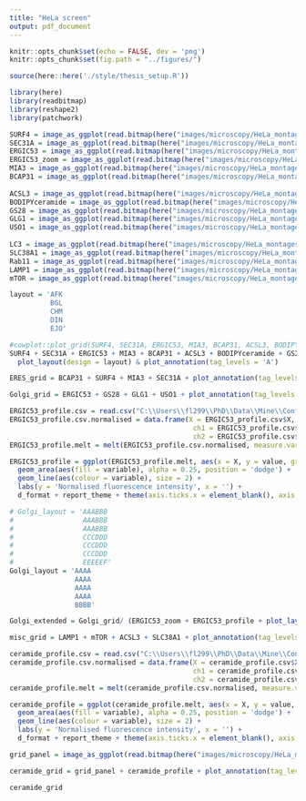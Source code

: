 ```yaml
---
title: "HeLa screen"
output: pdf_document
---
```


```r
knitr::opts_chunk$set(echo = FALSE, dev = 'png')
knitr::opts_chunk$set(fig.path = "../figures/")

source(here::here('./style/thesis_setup.R'))

library(here)
library(readbitmap)
library(reshape2)
library(patchwork)
```

```r
SURF4 = image_as_ggplot(read.bitmap(here("images/microscopy/HeLa_montages/SURF4_grid.png")))
SEC31A = image_as_ggplot(read.bitmap(here("images/microscopy/HeLa_montages/SEC31A_grid.png")))
ERGIC53 = image_as_ggplot(read.bitmap(here("images/microscopy/HeLa_montages/ERGIC53_grid.png")))
ERGIC53_zoom = image_as_ggplot(read.bitmap(here("images/microscopy/HeLa_montages/ERGIC53_zoom.png")))
MIA3 = image_as_ggplot(read.bitmap(here("images/microscopy/HeLa_montages/MIA3_grid.png")))
BCAP31 = image_as_ggplot(read.bitmap(here("images/microscopy/HeLa_montages/BCAP31_grid.png")))
  
ACSL3 = image_as_ggplot(read.bitmap(here("images/microscopy/HeLa_montages/ACSL3_grid.png")))
BODIPYceramide = image_as_ggplot(read.bitmap(here("images/microscopy/HeLa_montages/C5-ceramide_grid.png")))
GS28 = image_as_ggplot(read.bitmap(here("images/microscopy/HeLa_montages/GS28_grid.png")))
GLG1 = image_as_ggplot(read.bitmap(here("images/microscopy/HeLa_montages/GLG1_grid.png")))
USO1 = image_as_ggplot(read.bitmap(here("images/microscopy/HeLa_montages/USO1_grid.png")))
  
LC3 = image_as_ggplot(read.bitmap(here("images/microscopy/HeLa_montages/LC3_grid.png")))
SLC38A1 = image_as_ggplot(read.bitmap(here("images/microscopy/HeLa_montages/SLC38A1_grid.png")))
Rab11 = image_as_ggplot(read.bitmap(here("images/microscopy/HeLa_montages/RAB11_grid.png")))
LAMP1 = image_as_ggplot(read.bitmap(here("images/microscopy/HeLa_montages/LAMP1_grid.png")))
mTOR = image_as_ggplot(read.bitmap(here("images/microscopy/HeLa_montages/mTOR_grid.png")))

```


```r
layout = 'AFK
          BGL
          CHM
          DIN
          EJO'

#cowplot::plot_grid(SURF4, SEC31A, ERGIC53, MIA3, BCAP31, ACSL3, BODIPYceramide, GS28, GLG1, USO1, LC3, SLC38A1, Rab11, LAMP1, mTOR, ncol = 3, nrow = 5, labels = 'AUTO', byrow = FALSE)
SURF4 + SEC31A + ERGIC53 + MIA3 + BCAP31 + ACSL3 + BODIPYceramide + GS28 + GLG1 + USO1 + LC3 + SLC38A1 + Rab11 + LAMP1 + mTOR +
  plot_layout(design = layout) & plot_annotation(tag_levels = 'A')
```

```r
ERES_grid = BCAP31 + SURF4 + MIA3 + SEC31A + plot_annotation(tag_levels = 'A') + plot_layout(nrow = 2)
```

```r
Golgi_grid = ERGIC53 + GS28 + GLG1 + USO1 + plot_annotation(tag_levels = 'A') + plot_layout(nrow = 2)
```

```r
ERGIC53_profile.csv = read.csv("C:\\Users\\fl299\\PhD\\Data\\Mine\\Confocal\\HeLa14_ERGIC53_TIFs\\intensity_profiles\\WT3_zoom.tif_profile.csv")
ERGIC53_profile.csv.normalised = data.frame(X = ERGIC53_profile.csv$X,
                                             ch1 = ERGIC53_profile.csv$Value_ch1/max(ERGIC53_profile.csv$Value_ch1),
                                             ch2 = ERGIC53_profile.csv$Value_ch2/max(ERGIC53_profile.csv$Value_ch2))
ERGIC53_profile.melt = melt(ERGIC53_profile.csv.normalised, measure.vars = c('ch1', 'ch2'))

ERGIC53_profile = ggplot(ERGIC53_profile.melt, aes(x = X, y = value, group = variable)) + 
  geom_area(aes(fill = variable), alpha = 0.25, position = 'dodge') +
  geom_line(aes(colour = variable), size = 2) +
  labs(y = 'Normalised fluorescence intensity', x = '') +
  d_format + report_theme + theme(axis.ticks.x = element_blank(), axis.text.x = element_blank())
```

```r
# Golgi_layout = 'AAABBB
#                 AAABBB
#                 AAABBB
#                 CCCDDD
#                 CCCDDD
#                 CCCDDD
#                 EEEEEF'
Golgi_layout = 'AAAA
                AAAA
                AAAA
                AAAA
                BBBB'

Golgi_extended = Golgi_grid/ (ERGIC53_zoom + ERGIC53_profile + plot_layout(design = 'AAAB')) + plot_annotation(tag_levels = 'A') + plot_layout(design = Golgi_layout)

```

```r
misc_grid = LAMP1 + mTOR + ACSL3 + SLC38A1 + plot_annotation(tag_levels = 'A') + plot_layout(nrow = 2)
```


```r
ceramide_profile.csv = read.csv("C:\\Users\\fl299\\PhD\\Data\\Mine\\Confocal\\HeLa14_BODIPY-ceramide_TIFs\\intensity_profiles\\WT3_ceramide.tif_profile.csv")
ceramide_profile.csv.normalised = data.frame(X = ceramide_profile.csv$X,
                                             ch1 = ceramide_profile.csv$Value_ch1/max(ceramide_profile.csv$Value_ch1),
                                             ch2 = ceramide_profile.csv$Value_ch2/max(ceramide_profile.csv$Value_ch2))
ceramide_profile.melt = melt(ceramide_profile.csv.normalised, measure.vars = c('ch1', 'ch2'))

ceramide_profile = ggplot(ceramide_profile.melt, aes(x = X, y = value, group = variable)) + 
  geom_area(aes(fill = variable), alpha = 0.25, position = 'dodge') +
  geom_line(aes(colour = variable), size = 2) +
  labs(y = 'Normalised fluorescence intensity', x = '') +
  d_format + report_theme + theme(axis.ticks.x = element_blank(), axis.text.x = element_blank())

grid_panel = image_as_ggplot(read.bitmap(here("images/microscopy/HeLa_montages/C5-ceramide_WT_inset_grid.png")))

ceramide_grid = grid_panel + ceramide_profile + plot_annotation(tag_level = 'A')

ceramide_grid
```

